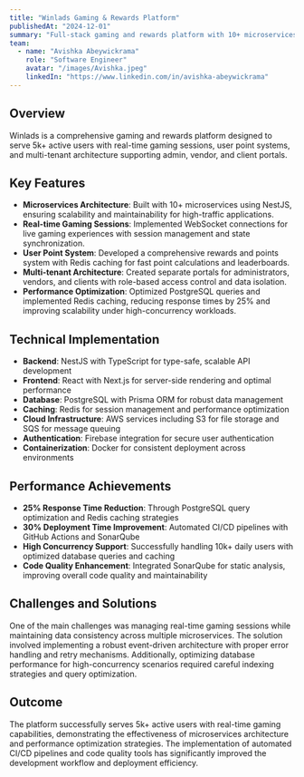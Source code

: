 ```yaml
---
title: "Winlads Gaming & Rewards Platform"
publishedAt: "2024-12-01"
summary: "Full-stack gaming and rewards platform with 10+ microservices serving 5k+ active users, featuring real-time session handling and multi-tenant architecture."
team:
  - name: "Avishka Abeywickrama"
    role: "Software Engineer"
    avatar: "/images/Avishka.jpeg"
    linkedIn: "https://www.linkedin.com/in/avishka-abeywickrama"
---
```


## Overview

Winlads is a comprehensive gaming and rewards platform designed to serve 5k+ active users with real-time gaming sessions, user point systems, and multi-tenant architecture supporting admin, vendor, and client portals.

## Key Features

- **Microservices Architecture**: Built with 10+ microservices using NestJS, ensuring scalability and maintainability for high-traffic applications.
- **Real-time Gaming Sessions**: Implemented WebSocket connections for live gaming experiences with session management and state synchronization.
- **User Point System**: Developed a comprehensive rewards and points system with Redis caching for fast point calculations and leaderboards.
- **Multi-tenant Architecture**: Created separate portals for administrators, vendors, and clients with role-based access control and data isolation.
- **Performance Optimization**: Optimized PostgreSQL queries and implemented Redis caching, reducing response times by 25% and improving scalability under high-concurrency workloads.

## Technical Implementation

- **Backend**: NestJS with TypeScript for type-safe, scalable API development
- **Frontend**: React with Next.js for server-side rendering and optimal performance
- **Database**: PostgreSQL with Prisma ORM for robust data management
- **Caching**: Redis for session management and performance optimization
- **Cloud Infrastructure**: AWS services including S3 for file storage and SQS for message queuing
- **Authentication**: Firebase integration for secure user authentication
- **Containerization**: Docker for consistent deployment across environments

## Performance Achievements

- **25% Response Time Reduction**: Through PostgreSQL query optimization and Redis caching strategies
- **30% Deployment Time Improvement**: Automated CI/CD pipelines with GitHub Actions and SonarQube
- **High Concurrency Support**: Successfully handling 10k+ daily users with optimized database queries and caching
- **Code Quality Enhancement**: Integrated SonarQube for static analysis, improving overall code quality and maintainability

## Challenges and Solutions

One of the main challenges was managing real-time gaming sessions while maintaining data consistency across multiple microservices. The solution involved implementing a robust event-driven architecture with proper error handling and retry mechanisms. Additionally, optimizing database performance for high-concurrency scenarios required careful indexing strategies and query optimization.

## Outcome

The platform successfully serves 5k+ active users with real-time gaming capabilities, demonstrating the effectiveness of microservices architecture and performance optimization strategies. The implementation of automated CI/CD pipelines and code quality tools has significantly improved the development workflow and deployment efficiency.
